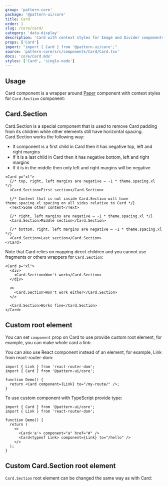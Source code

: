 ```yaml
---
group: 'pattern-core'
package: '@pattern-ui/core'
title: Card
order: 1
slug: /core/card/
category: 'data-display'
description: 'Card with context styles for Image and Divider components'
props: ['Card']
import: "import { Card } from '@pattern-ui/core';"
source: 'pattern-core/src/components/Card/Card.tsx'
docs: 'core/Card.mdx'
styles: ['Card', 'single-node']
---
```



## Usage

Card component is a wrapper around [Paper](/core/paper/) component with context styles for `Card.Section` component:

<Demo data={CardDemos.usage} />

## Card.Section

Card.Section is a special component that is used to remove Card padding from its children while other elements still have horizontal spacing.
Card.Section works the following way:

- It component is a first child in Card then it has negative top, left and right margins
- If it is a last child in Card then it has negative bottom, left and right margins
- If it is in the middle then only left and right margins will be negative

```tsx
<Card p="xl">
  {/* top, right, left margins are negative – -1 * theme.spacing.xl */}
  <Card.Section>First section</Card.Section>

  {/* Content that is not inside Card.Section will have theme.spacing.xl spacing on all sides relative to Card */}
  <Text>Some other content</Text>

  {/* right, left margins are negative – -1 * theme.spacing.xl */}
  <Card.Section>Middle section</Card.Section>

  {/* bottom, right, left margins are negative – -1 * theme.spacing.xl */}
  <Card.Section>Last section</Card.Section>
</Card>
```

Note that Card relies on mapping direct children and you cannot use fragments or others wrappers for `Card.Section`:

```tsx
<Card p="xl">
  <div>
    <Card.Section>Won't work</Card.Section>
  </div>

  <>
    <Card.Section>Won't work either</Card.Section>
  </>

  <Card.Section>Works fine</Card.Section>
</Card>
```

## Custom root element

You can set `component` prop on Card to use provide custom root element,
for example, you can make whole card a link:

<Demo data={CardDemos.link} />

You can also use React component instead of an element, for example, Link from react-router-dom:

```tsx
import { Link } from 'react-router-dom';
import { Card } from '@pattern-ui/core';

function Demo() {
  return <Card component={Link} to="/my-route/" />;
}
```

To use custom component with TypeScript provide type:

```tsx
import { Card } from '@pattern-ui/core';
import { Link } from 'react-router-dom';

function Demo() {
  return (
    <>
      <Card<'a'> component="a" href="#" />
      <Card<typeof Link> component={Link} to="/hello" />
    </>
  );
}
```

## Custom Card.Section root element

`Card.Section` root element can be changed the same way as with Card:

<Demo data={CardDemos.linkSection} />
